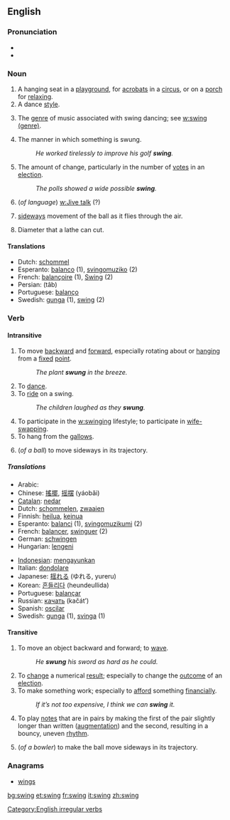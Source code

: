 {{wikipedia}}
==English==

===Pronunciation===
*{{IPA|/'swiŋ/}}
*{{audio|en-us-swing.ogg|Audio (US)}}

===Noun===
{{en-noun|swing|swings}} 

# A hanging seat in a [[playground]], for [[acrobats]] in a [[circus]], or on a [[porch]] for [[relax]]ing.
# A dance [[style]].
# {{music}} The [[genre]] of music associated with swing dancing; see [[w:swing (genre)]].
# The manner in which something is swung.
#:''He worked tirelessly to improve his golf '''swing'''.''
# The amount of change, particularly in the number of [[vote]]s in an [[election]].
#:''The polls showed a wide possible '''swing'''.''
#(''of language'') [[w:Jive talk]] (?)
#{{cricket}} [[sideways]] movement of the ball as it flies through the air.
#Diameter that a lathe can cut.

====Translations====
*Dutch: [[schommel]] {{m}}
*Esperanto: [[balanco]] (1), [[svingomuziko]] (2)
*French: [[balançoire]] {{f}} (1), [[Swing]] {{m}} (2)
*Persian: {{FAchar|[[تاب]]}} (tâb)
*Portuguese: [[balanço]]
*Swedish: [[gunga]] (1), [[swing]] (2)

===Verb===
[[Category:English irregular verbs]]
{{en-verb2|'''to swing'''|'''[[swings]]'''|'''[[swung]]'''|'''[[swung]]'''|'''[[swinging]]'''}}

====Intransitive====
# To move [[backward]] and [[forward]], especially rotating about or [[hang]]ing from a [[fixed]] [[point]].
#:''The plant '''swung''' in the breeze.''
# To [[dance]].
# To [[ride]] on a swing.
#:''The children laughed as they '''swung'''.''
# To participate in the [[w:swinging]] lifestyle; to participate in [[wife-swapping]].
# To hang from the [[gallows]].
#{{cricket}} (''of a ball'') to move sideways in its trajectory.

=====Translations=====
{{top}}
*Arabic: {{ARchar|[[تأرجح]]}} {{Unicode|(ta’árjaħa)}}
*Chinese: [[搖擺]], [[摇摆]] (yáobǎi)
*[[Catalan]]: [[nedar]]
*Dutch: [[schommelen]], [[zwaaien]]
*Finnish: [[heilua]], [[keinua]]
*Esperanto: [[balanci]] (1), [[svingomuzikumi]] (2)
*French: [[balancer]], [[swinguer]] (2)
*German: [[schwingen]]
*Hungarian: [[lengeni]]
{{mid}}
*[[Indonesian]]: [[ayun|mengayunkan]]
*Italian: [[dondolare]]
*Japanese: [[揺れる]] (ゆれる, yureru)
*Korean: [[흔들리다]] (heundeullida)
*Portuguese: [[balançar]]
*Russian: [[качать]] (kačát’)
*Spanish: [[oscilar]]
*Swedish: [[gunga]] (1), [[svinga]] (1)
{{bottom}}

====Transitive====
# To move an object backward and forward; to [[wave]].
#:''He '''swung''' his sword as hard as he could.''
# To [[change]] a numerical [[result]]; especially to change the [[outcome]] of an [[election]].
# To make something work; especially to [[afford]] something [[financially]].
#:''If it’s not too expensive, I think we can '''swing''' it.''
#{{music}} To play [[notes]] that are in pairs by making the first of the pair slightly longer than written ([[augment]]ation) and the second, resulting in a bouncy, uneven [[rhythm]].
#{{cricket}} (''of a bowler'') to make the ball move sideways in its trajectory.

===Anagrams===
*[[wings]]

[[bg:swing]]
[[et:swing]]
[[fr:swing]]
[[it:swing]]
[[zh:swing]]